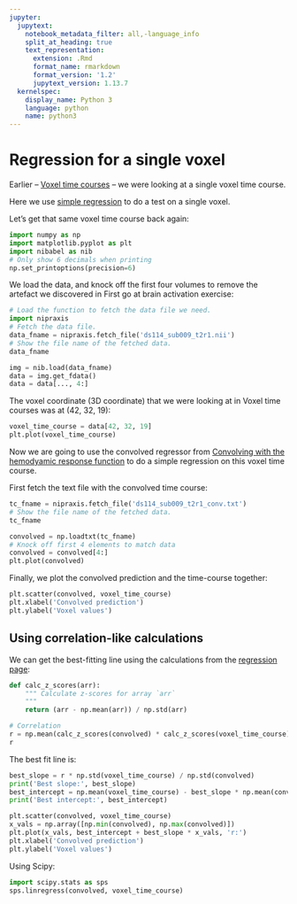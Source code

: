 ```yaml
---
jupyter:
  jupytext:
    notebook_metadata_filter: all,-language_info
    split_at_heading: true
    text_representation:
      extension: .Rmd
      format_name: rmarkdown
      format_version: '1.2'
      jupytext_version: 1.13.7
  kernelspec:
    display_name: Python 3
    language: python
    name: python3
---
```


# Regression for a single voxel

Earlier – [Voxel time courses](voxel_time_courses.Rmd) – we were looking
at a single voxel time course.

Here we use [simple regression](on_regression.Rmd) to do a test on a single
voxel.

Let’s get that same voxel time course back again:

```python
import numpy as np
import matplotlib.pyplot as plt
import nibabel as nib
# Only show 6 decimals when printing
np.set_printoptions(precision=6)
```

We load the data, and knock off the first four volumes to remove the
artefact we discovered in First go at brain activation exercise:

```python
# Load the function to fetch the data file we need.
import nipraxis
# Fetch the data file.
data_fname = nipraxis.fetch_file('ds114_sub009_t2r1.nii')
# Show the file name of the fetched data.
data_fname
```

```python
img = nib.load(data_fname)
data = img.get_fdata()
data = data[..., 4:]
```

The voxel coordinate (3D coordinate) that we were looking at in
Voxel time courses was at (42, 32, 19):

```python
voxel_time_course = data[42, 32, 19]
plt.plot(voxel_time_course)
```

Now we are going to use the convolved regressor from [Convolving with the
hemodyamic response function](convolution_background) to do a simple
regression on this voxel time course.

First fetch the text file with the convolved time course:

```python
tc_fname = nipraxis.fetch_file('ds114_sub009_t2r1_conv.txt')
# Show the file name of the fetched data.
tc_fname
```

```python
convolved = np.loadtxt(tc_fname)
# Knock off first 4 elements to match data
convolved = convolved[4:]
plt.plot(convolved)
```

Finally, we plot the convolved prediction and the time-course together:

```python
plt.scatter(convolved, voxel_time_course)
plt.xlabel('Convolved prediction')
plt.ylabel('Voxel values')
```

## Using correlation-like calculations

We can get the best-fitting line using the calculations from the [regression page](on_regression.Rmd):

```python
def calc_z_scores(arr):
    """ Calculate z-scores for array `arr`
    """
    return (arr - np.mean(arr)) / np.std(arr)
```

```python
# Correlation
r = np.mean(calc_z_scores(convolved) * calc_z_scores(voxel_time_course))
r
```

The best fit line is:

```python
best_slope = r * np.std(voxel_time_course) / np.std(convolved)
print('Best slope:', best_slope)
best_intercept = np.mean(voxel_time_course) - best_slope * np.mean(convolved)
print('Best intercept:', best_intercept)
```

```python
plt.scatter(convolved, voxel_time_course)
x_vals = np.array([np.min(convolved), np.max(convolved)])
plt.plot(x_vals, best_intercept + best_slope * x_vals, 'r:')
plt.xlabel('Convolved prediction')
plt.ylabel('Voxel values')
```

Using Scipy:

```python
import scipy.stats as sps
sps.linregress(convolved, voxel_time_course)
```
